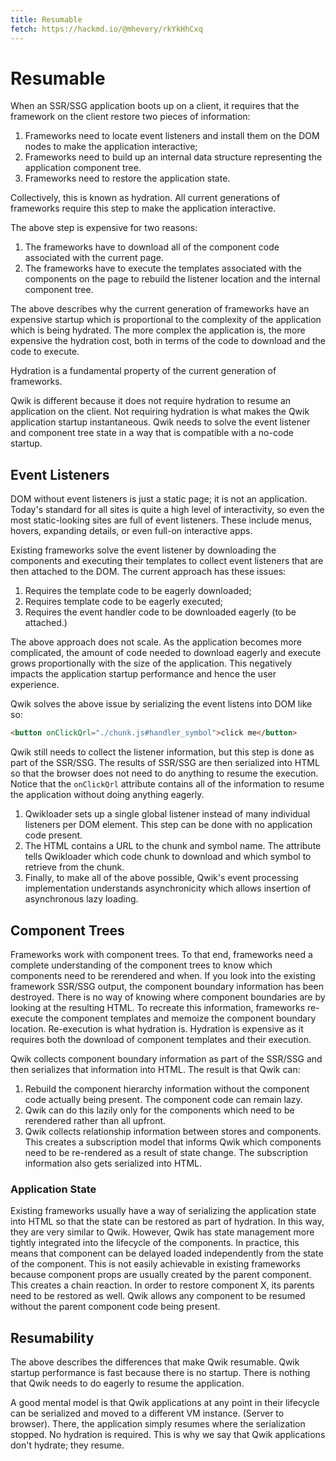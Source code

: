```yaml
---
title: Resumable
fetch: https://hackmd.io/@mhevery/rkYkHhCxq
---
```


# Resumable

When an SSR/SSG application boots up on a client, it requires that the framework on the client restore two pieces of information:

1. Frameworks need to locate event listeners and install them on the DOM nodes to make the application interactive;
2. Frameworks need to build up an internal data structure representing the application component tree.
3. Frameworks need to restore the application state.

Collectively, this is known as hydration. All current generations of frameworks require this step to make the application interactive.

The above step is expensive for two reasons:

1. The frameworks have to download all of the component code associated with the current page.
2. The frameworks have to execute the templates associated with the components on the page to rebuild the listener location and the internal component tree.

The above describes why the current generation of frameworks have an expensive startup which is proportional to the complexity of the application which is being hydrated. The more complex the application is, the more expensive the hydration cost, both in terms of the code to download and the code to execute.

Hydration is a fundamental property of the current generation of frameworks.

Qwik is different because it does not require hydration to resume an application on the client. Not requiring hydration is what makes the Qwik application startup instantaneous. Qwik needs to solve the event listener and component tree state in a way that is compatible with a no-code startup.

## Event Listeners

DOM without event listeners is just a static page; it is not an application. Today's standard for all sites is quite a high level of interactivity, so even the most static-looking sites are full of event listeners. These include menus, hovers, expanding details, or even full-on interactive apps.

Existing frameworks solve the event listener by downloading the components and executing their templates to collect event listeners that are then attached to the DOM. The current approach has these issues:

1. Requires the template code to be eagerly downloaded;
2. Requires template code to be eagerly executed;
3. Requires the event handler code to be downloaded eagerly (to be attached.)

The above approach does not scale. As the application becomes more complicated, the amount of code needed to download eagerly and execute grows proportionally with the size of the application. This negatively impacts the application startup performance and hence the user experience.

Qwik solves the above issue by serializing the event listens into DOM like so:

```html
<button onClickQrl="./chunk.js#handler_symbol">click me</button>
```

Qwik still needs to collect the listener information, but this step is done as part of the SSR/SSG. The results of SSR/SSG are then serialized into HTML so that the browser does not need to do anything to resume the execution. Notice that the `onClickQrl` attribute contains all of the information to resume the application without doing anything eagerly.

1. Qwikloader sets up a single global listener instead of many individual listeners per DOM element. This step can be done with no application code present.
2. The HTML contains a URL to the chunk and symbol name. The attribute tells Qwikloader which code chunk to download and which symbol to retrieve from the chunk.
3. Finally, to make all of the above possible, Qwik's event processing implementation understands asynchronicity which allows insertion of asynchronous lazy loading.

## Component Trees

Frameworks work with component trees. To that end, frameworks need a complete understanding of the component trees to know which components need to be rerendered and when. If you look into the existing framework SSR/SSG output, the component boundary information has been destroyed. There is no way of knowing where component boundaries are by looking at the resulting HTML. To recreate this information, frameworks re-execute the component templates and memoize the component boundary location. Re-execution is what hydration is. Hydration is expensive as it requires both the download of component templates and their execution.

Qwik collects component boundary information as part of the SSR/SSG and then serializes that information into HTML. The result is that Qwik can:

1. Rebuild the component hierarchy information without the component code actually being present. The component code can remain lazy.
2. Qwik can do this lazily only for the components which need to be rerendered rather than all upfront.
3. Qwik collects relationship information between stores and components. This creates a subscription model that informs Qwik which components need to be re-rendered as a result of state change. The subscription information also gets serialized into HTML.

### Application State

Existing frameworks usually have a way of serializing the application state into HTML so that the state can be restored as part of hydration. In this way, they are very similar to Qwik. However, Qwik has state management more tightly integrated into the lifecycle of the components. In practice, this means that component can be delayed loaded independently from the state of the component. This is not easily achievable in existing frameworks because component props are usually created by the parent component. This creates a chain reaction. In order to restore component X, its parents need to be restored as well. Qwik allows any component to be resumed without the parent component code being present.

## Resumability

The above describes the differences that make Qwik resumable. Qwik startup performance is fast because there is no startup. There is nothing that Qwik needs to do eagerly to resume the application.

A good mental model is that Qwik applications at any point in their lifecycle can be serialized and moved to a different VM instance. (Server to browser). There, the application simply resumes where the serialization stopped. No hydration is required. This is why we say that Qwik applications don't hydrate; they resume.
